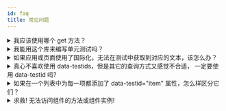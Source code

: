 ```yaml
---
id: faq
title: 常见问题
---
```


<details>

<summary>我应该使用哪个 get 方法？</summary>

参考 [我该使用哪个查询](queries/about.mdx#优先级)

</details>

<details>

<summary>我能用这个库来编写单元测试吗？</summary>

绝对可以！你可以使用该库编写单元、集成和端到端测试。

在编写测试时，请牢记：

> 测试代码与你的软件使用方式越相似，它们能给你的信心就越大 - [2018年2月17][guiding-principle]

</details>

<details>

<summary>
  如果应用或页面使用了国际化，无法在测试中获取到对应的文本，该怎么办？
</summary>

This is fairly common. Our first bit of advice is to try to get the default text
used in your tests. That will make everything much easier (more than just using
this utility). If that's not possible, then you're probably best to just stick
with `data-testid`s (which is not bad anyway).

</details>

<details>

<summary>
  真心不喜欢使用 data-testids，但是其它的查询方式又感觉不合适，
  一定要使用 data-testid 吗?
</summary>

Definitely not. That said, a common reason people don't like the `data-testid`
attribute is they're concerned about shipping that to production. I'd suggest
that you probably want some simple E2E tests that run in production on occasion
to make certain that things are working smoothly. In that case the `data-testid`
attributes will be very useful. Even if you don't run these in production, you
may want to run some E2E tests that run on the same code you're about to ship to
production. In that case, the `data-testid` attributes will be valuable there as
well.

All that said, if you really don't want to ship `data-testid` attributes, then
you can use
[this simple babel plugin](https://www.npmjs.com/package/babel-plugin-react-remove-properties)
to remove them.

If you don't want to use them at all, then you can simply use regular DOM
methods and properties to query elements off your container.

```javascript
const firstLiInDiv = container.querySelector('div li')
const allLisInDiv = container.querySelectorAll('div li')
const rootElement = container.firstChild
```

</details>

<details>

<summary>
  如果在一个列表中为每一项都添加了 data-testid="item" 属性，怎么样区分它们？
</summary>

You can make your selector just choose the one you want by including :nth-child
in the selector.

```javascript
const thirdLiInUl = container.querySelector('ul > li:nth-child(3)')
```

Or you could use `getAllByRole` to query the `listitem` role and access the
index in question:

```javascript
const items = [
  /* your items */
]
const {container} = render(/* however you render this stuff */)
const thirdItem = getAllByRole(container, 'listitem')[2]
```

</details>

<details>
<summary>
  求救! 无法访问组件的方法或组件实例!
</summary>

This is **intentional**.

We want you to focus on testing the output and functionality of the component as
it is observed by the user and to **avoid worrying about the implementation
details** of the component.

We believe this leads to less brittle and more meaningful test code.

Please refer to the [Guiding Principles](guiding-principles.mdx) of this testing
library for more info.

</details>

<!-- Links: -->

<!-- prettier-ignore-start -->

[guiding-principle]: https://twitter.com/kentcdodds/status/977018512689455106

<!-- prettier-ignore-end -->

